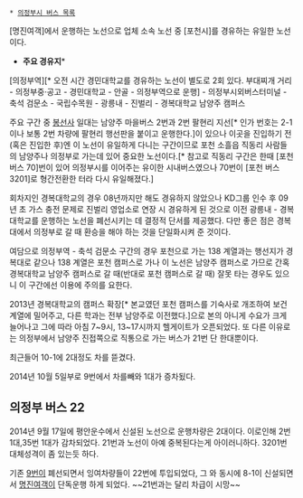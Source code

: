  * [[의정부시 버스 목록]]

[명진여객]에서 운행하는 노선으로 업체 소속 노선 중 [포천시]를 경유하는 유일한 노선이다.

*'''주요 경유지'''*
[의정부역][* 오전 시간 경민대학교를 경유하는 노선이 별도로 2회 있다. 부대찌개 거리 - 의정부중·공고 - 경민대학교 - 안골 - 의정부역으로 운행] - 의정부시외버스터미널 - 축석 검문소 - 국립수목원 - 광릉내 - 진벌리 - 경복대학교 남양주 캠퍼스

주요 구간 중 [[봉선사]] 일대는 남양주 마을버스 2번과 2번 팔현리 지선[* 인가 번호는 2-1이나 보통 2번 차량에 팔현리 행선판을 붙이고 운행한다.]이 있으나 이곳을 진입하기 전(혹은 진입한 후)엔 이 노선이 유일하게 다니는 구간이므로 포천 소흘읍 직동리 사람들의 남양주나 의정부로 가는데 있어 중요한 노선이다.[* 참고로 직동리 구간은 한때 [포천 버스 70]번이 있어 의정부시를 이어주는 유이한 시내버스였으나 70번이 [포천 버스 3201]로 형간전환한 터라 다시 유일해졌다.]

회차지인 경복대학교의 경우 08년까지만 해도 경유하지 않았으나 KD그룹 인수 후 09년 초 가스 충전 문제로 진벌리 영업소로 연장 시 경유하게 된 것으로 이전 광릉내 - 경복대학교를 운행하는 노선을 폐선시키는 데 결정적 단서를 제공했다. 다만 좋은 점은 경복대에서 의정부로 갈 때 환승을 해야 하는 것을 단일화시켜 준 것이다.

여담으로 의정부역 - 축석 검문소 구간의 경우 포천으로 가는 138 계열과는 행선지가 경복대로 같으나 138 계열은 포천 캠퍼스로 가나 이 노선은 남양주 캠퍼스로 가므로 간혹 경복대학교 남양주 캠퍼스로 갈 때(반대로 포천 캠퍼스로 갈 때) 잘못 타는 경우도 있으니 이 구간에선 이용에 주의를 요한다.

2013년 경복대학교의 캠퍼스 확장[* 본교였던 포천 캠퍼스를 기숙사로 개조하여 보건계열에 밀어주고, 다른 학과는 전부 남양주로 이전했다.]으로 본의 아니게 수요가 크게 늘어나고 그에 따라 아침 7~9시, 13~17시까지 헬게이트가 오픈되었다. 또 다른 이유로는 의정부에서 남양주 진접쪽으로 직통으로 가는 버스가 21번 단 한대뿐이다.


최근들어 10-1에 2대정도 차를 뜯겼다.

2014년 10월 5일부로 9번에서 차를빼와 1대가 증차됬다.


== 의정부 버스 22 ==

2014년 9월 17일에 평안운수에서 신설된 노선으로 운행차량은 2대이다. 이로인해 2번 1대,35번 1대가 감차되었다. 21번과 노선이 아예 중복된다는게 아이러니하다. 3201번 대체성격이 좀 있는듯 하다.

기존 [[의정부 버스 9|9]]번이 폐선되면서 잉여차량들이 22번에 투입되었다, 그 와 동시에 8-1이 신설되면서 [[명진여객]]이 단독운행 하게 되었다. ~~21번과는 달리 차급이 시망~~
